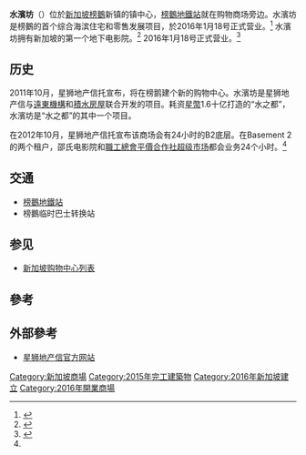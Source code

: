 {{refimprove|time=2018-08-28T17:49:13+00:00}}
{{roughtranslation|time=2018-08-28T17:48:17+00:00}}
{{coord|1|24|24|N|103|54|7|E|display=title}}
{{Infobox shopping mall
| | shopping_mall_name = 
  | image = Watertown Night View.jpg
  | image_size           = 200px
  | caption = 
  | location = 榜鵝新镇, [[新加坡|新加坡]]
  | address = 榜鹅中心83号，邮编：828761
<br>（83 Punggol Central）
  | opening_date     = 2016年1月18日
  | developer = 星狮地产信托<br />[[遠東機構|遠東機構]]<br />[[積水房屋|積水房屋]]
  | owner= 星狮地产信托
  | management = Frasers Centrepoint
  | number_of_stores = 230
  | number_of_anchors = 10
  | floor_area = {{convert|370000|sqft|m2}}
  | parking = 645 停車位
  | floors = 4<ref>{{cite website|title=Waterway Point|url=http://www.welovepunggol.com/new-condo-launch/about-watertown/waterway-point/|publisher=We Love Punggol|accessdate=3 July 2013|archive-date=2013-07-03|archive-url=https://archive.is/20130703114707/http://www.welovepunggol.com/new-condo-launch/about-watertown/waterway-point/|dead-url=no}}</ref>
  | website = [http://fraserscentrepointmalls.com/waterwaypoint-comingsoon.php 水濱坊]
|名稱=水滨坊<br>Waterway Point|商店編號=}}

'''水濱坊'''（{{lang-en|'''Waterway Point'''}}）位於[[新加坡|新加坡]][[榜鵝|榜鵝]]新镇的镇中心，[[榜鵝地鐵站|榜鵝地鐵站]]就在购物商场旁边。水濱坊是榜鵝的首个综合海滨住宅和零售发展项目，於2016年1月18号正式营业。<ref name="Waterway">{{cite website|title=Upcoming Shopping Mall is significant addition to the new Punggol Waterfront project|url=http://www.fraserandneave.com/library/FNL-Press-Release-Waterway-Point-25Oct11.pdf|publisher=Fraser and Neave|accessdate=3 July 2013|archive-url=https://web.archive.org/web/20131004225945/http://www.fraserandneave.com/library/FNL-Press-Release-Waterway-Point-25Oct11.pdf|archive-date=2013-10-04|dead-url=yes}}</ref> 水濱坊拥有新加坡的第一个地下电影院。<ref name=farEast>{{cite web|url=http://www.fareast.com.sg/sitecore/content/feocorp/News/2012/October/Punggol%20Leading%20Integrated%20Waterfront%20Residential%20and%20Retail%20Development%20Shaping%20Up.aspx|title=PUNGGOL’S LEADING INTEGRATED WATERFRONT RESIDENTIAL AND RETAIL DEVELOPMENT SHAPING UP|publisher=Far East Organisation|date=2012年10月5日|accessdate=2015年2月28日|deadurl=yes|archiveurl=https://archive.is/20150228095451/http://www.fareast.com.sg/sitecore/content/feocorp/News/2012/October/Punggol%20Leading%20Integrated%20Waterfront%20Residential%20and%20Retail%20Development%20Shaping%20Up.aspx|archivedate=2015年2月28日}}</ref> 2016年1月18号正式营业。<ref>{{cite website|url=http://www.channelnewsasia.com/news/singapore/waterway-point-in-punggol/2372500.html|title=Waterway Point in Punggol to open on Jan 18|publisher=Channel News Asia|date=2015年12月23日|accessdate=2015年12月25日|archive-date=2015年12月24日|archive-url=https://web.archive.org/web/20151224082658/http://www.channelnewsasia.com/news/singapore/waterway-point-in-punggol/2372500.html|dead-url=no}}</ref>

==历史==
2011年10月，星狮地产信托宣布，将在榜鹅建个新的购物中心。水濱坊是星狮地产信与[[遠東機構|遠東機構]]和[[積水房屋|積水房屋]]联合开发的项目。耗资[[星幣|星幣]]1.6十亿打造的“水之都”，水濱坊是“水之都”的其中一个项目。{{R|Waterway}}

在2012年10月，星狮地产信托宣布该商场会有24小时的B2底层。在Basement 2的两个租户，邵氏电影院和[[新加坡職工總會平價合作社|職工總會平價合作社超级市场]]都会业务24个小时。<ref name=farEast />

==交通==
*[[榜鵝地鐵站|榜鵝地鐵站]]
*榜鵝临时巴士转换站

== 参见 ==

* [[新加坡购物中心列表|新加坡购物中心列表]]

==參考==
{{reflist}}

==外部參考==
*[http://www.fareast.com.sg/zh-CN/watertown 星狮地产信官方网站] {{Wayback|url=http://www.fareast.com.sg/zh-CN/watertown |date=20150227102421 }}

[[Category:新加坡商場|Category:新加坡商場]]
[[Category:2015年完工建築物|Category:2015年完工建築物]]
[[Category:2016年新加坡建立|Category:2016年新加坡建立]]
[[Category:2016年開業商場|Category:2016年開業商場]]